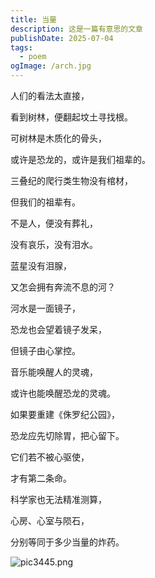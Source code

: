 ```yaml
---
title: 当量
description: 这是一篇有意思的文章
publishDate: 2025-07-04
tags:
  - poem
ogImage: /arch.jpg
---
```


<!-- 播放器容器，注意带 client:load 让 Astro 在浏览器端初始化 -->
<div id="aplayer" client:load />

<!-- 内联模块脚本（同样 client:load） -->
<script type="module" client:load>

  // NetEase 歌曲 ID；如有多首，可放数组按需切换
  const NETEASE_ID = 1317475507;

  // 创建空播放器，先不给 url，preload="none" 避免提前请求
  const ap = new APlayer({
    container: document.getElementById('aplayer'),
    preload: 'none',
    audio: [{
      name: 'Track',
      artist: 'Artist',
      url: ''
    }]
  });

  // 调用你在 /api/netease/url.ts 中转的接口，实时取有效直链
  async function fetchUrl (id = NETEASE_ID) {
    const { data } = await axios.get(`/api/netease/url?id=${id}`);
    return data.url;
  }

  // 第一次点击播放时临时取链
  ap.on('play', async () => {
    if (!ap.list.audios[0].url) {
      const fresh = await fetchUrl();
      ap.list.audios[0].url = fresh;
      ap.audio.src = fresh;
      ap.audio.load();
    }
  });

  // 超过 20 min / 请求 403 时报错，自动刷新直链并续播
  ap.audio.addEventListener('error', async () => {
    const fresh = await fetchUrl();
    ap.list.audios[0].url = fresh;
    ap.audio.src = fresh;
    ap.audio.load();
    ap.audio.play();
  });

  // 保险起见：19 min 后静默换一次 URL，防止长时间驻留失效
  ap.on('play', () => {
    if (ap._refreshTimer) clearTimeout(ap._refreshTimer);
    ap._refreshTimer = setTimeout(async () => {
      const fresh = await fetchUrl();
      ap.list.audios[0].url = fresh;
      // 若正在播放，热切换；否则只更新列表
      if (!ap.audio.paused) {
        ap.audio.src = fresh;
        ap.audio.load();
        ap.audio.play();
      }
    }, 19 * 60 * 1000);
  });
</script>

人们的看法太直接，

看到树林，便翻起坟土寻找根。

可树林是木质化的骨头，

或许是恐龙的，或许是我们祖辈的。

三叠纪的爬行类生物没有棺材，

但我们的祖辈有。

不是人，便没有葬礼，

没有哀乐，没有泪水。

蓝星没有泪腺，

又怎会拥有奔流不息的河？

河水是一面镜子，

恐龙也会望着镜子发呆，

但镜子由心掌控。

音乐能唤醒人的灵魂，

或许也能唤醒恐龙的灵魂。

如果要重建《侏罗纪公园》，

恐龙应先切除胃，把心留下。

它们若不被心驱使，

才有第二条命。

科学家也无法精准测算，

心房、心室与陨石，

分别等同于多少当量的炸药。

![pic3445.png](https://roim-picx-9nr.pages.dev/rest/tKNUzuK.png)
